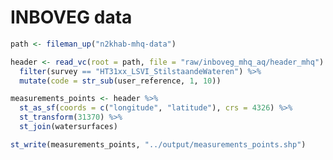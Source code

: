 # INBOVEG data

```r
path <- fileman_up("n2khab-mhq-data")

header <- read_vc(root = path, file = "raw/inboveg_mhq_aq/header_mhq") %>%
  filter(survey == "HT31xx_LSVI_StilstaandeWateren") %>%
  mutate(code = str_sub(user_reference, 1, 10))

measurements_points <- header %>%
  st_as_sf(coords = c("longitude", "latitude"), crs = 4326) %>%
  st_transform(31370) %>%
  st_join(watersurfaces)

st_write(measurements_points, "../output/measurements_points.shp")
```

